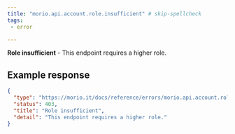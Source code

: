 ```yaml
---
title: "morio.api.account.role.insufficient" # skip-spellcheck
tags:
 - error

---
```

<!-- MORIO_AUTO_GENERATED_CONTENT_STARTS - Manual changes made below will be overwritten skip-spellcheck -->
__Role insufficient__ - This endpoint requires a higher role.
<!-- MORIO_AUTO_GENERATED_CONTENT_ENDS - Manual changes made above will be overwritten skip-spellcheck -->


<!-- MORIO_AUTO_GENERATED_CONTENT_STARTS - Manual changes made below will be overwritten skip-spellcheck -->
## Example response

```json
{
  "type": "https://morio.it/docs/reference/errors/morio.api.account.role.insufficient",
  "status": 403,
  "title": "Role insufficient",
  "detail": "This endpoint requires a higher role."
}
```
<!-- MORIO_AUTO_GENERATED_CONTENT_ENDS - Manual changes made above will be overwritten skip-spellcheck -->
